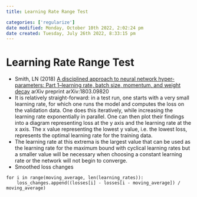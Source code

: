 ```yaml
---
title: Learning Rate Range Test

categories: ['regularize']
date modified: Monday, October 10th 2022, 2:02:24 pm
date created: Tuesday, July 26th 2022, 8:33:15 pm
---
```


# Learning Rate Range Test
- Smith, LN (2018) [A disciplined approach to neural network hyper-parameters: Part 1--learning rate, batch size, momentum, and weight decay](https://arxiv.org/abs/1803.09820) arXiv preprint arXiv:1803.09820
- It is relatively straight-forward: in a test run, one starts with a very small learning rate, for which one runs the model and computes the loss on the validation data. One does this iteratively, while increasing the learning rate exponentially in parallel. One can then plot their findings into a diagram representing loss at the y axis and the learning rate at the x axis. The x value representing the lowest y value, i.e. the lowest loss, represents the optimal learning rate for the training data.
- The learning rate at this extrema is the largest value that can be used as the learning rate for the maximum bound with cyclical learning rates but a smaller value will be necessary when choosing a constant learning rate or the network will not begin to converge.
- Smoothed loss changes

```
for i in range(moving_average, len(learning_rates)):
    loss_changes.append((losses[i] - losses[i - moving_average]) / moving_average)
```



